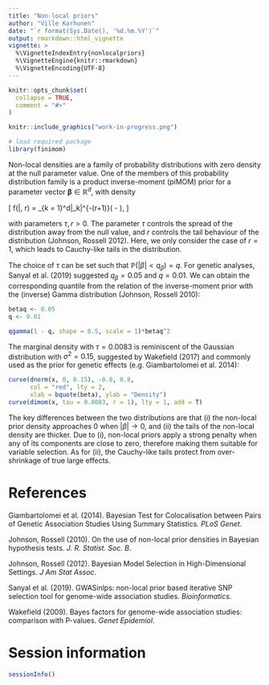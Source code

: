 ```yaml
---
title: "Non-local priors"
author: "Ville Karhunen"
date: "`r format(Sys.Date(), '%d.%m.%Y')`"
output: rmarkdown::html_vignette
vignette: >
  %\VignetteIndexEntry{nonlocalpriors}
  %\VignetteEngine{knitr::rmarkdown}
  %\VignetteEncoding{UTF-8}
---
```


```r
knitr::opts_chunk$set(
  collapse = TRUE,
  comment = "#>"
)
```

```r

knitr::include_graphics("work-in-progress.png")

```




```r

# load required package
library(finimom)

```

Non-local densities are a family of probability distributions with zero density at the null parameter value.
One of the members of this probability distribution family is a product inverse-moment (piMOM) prior for a parameter vector $\boldsymbol{\beta} \in \mathbb{R}^d$, with density

\[
f(\boldsymbol{\beta}|\tau, r) = \prod_{k = 1}^d\frac{\tau^{r/2}}{\Gamma(r/2)}|\beta_k|^{-(r+1)}\exp \left( -\frac{\tau}{\beta_k^2} \right),
\]

with parameters $\tau, r > 0$.
The parameter $\tau$ controls the spread of the distribution away from the null value, and $r$ controls the tail behaviour of the distribution (Johnson, Rossell 2012).
Here, we only consider the case of $r = 1$, which leads to Cauchy-like tails in the distribution.

The choice of $\tau$ can be set such that $\mathbb{P}(|\beta| < q_\beta) = q$.
For genetic analyses, Sanyal et al. (2019) suggested $q_\beta = 0.05$ and $q = 0.01$.
We can obtain the corresponding quantile from the relation of the inverse-moment prior with the (inverse) Gamma distribution (Johnson, Rossell 2010):

```r

betaq <- 0.05
q <- 0.01

qgamma(1 - q, shape = 0.5, scale = 1)*betaq^2

```


The marginal density with $\tau = 0.0083$ is reminiscent of the Gaussian distribution with $\sigma^2 = 0.15$, suggested by Wakefield (2017) and commonly used as the prior for genetic effects (e.g. Giambartolomei et al. 2014):

```r

curve(dnorm(x, 0, 0.15), -0.8, 0.8,
      col = "red", lty = 2, 
      xlab = bquote(beta), ylab = "Density")
curve(dimom(x, tau = 0.0083, r = 1), lty = 1, add = T)


```

The key differences between the two distributions are that (i) the non-local prior density approaches 0 when $|\beta| \rightarrow 0$, and (ii) the tails of the non-local density are thicker.
Due to (i), non-local priors apply a strong penalty when any of its components are close to zero, therefore making them suitable for variable selection.
As for (ii), the Cauchy-like tails protect from over-shrinkage of true large effects.


# References

Giambartolomei et al. (2014). Bayesian Test for Colocalisation between Pairs of Genetic Association Studies Using Summary Statistics. *PLoS Genet*.

Johnson, Rossell (2010). On the use of non-local prior densities in Bayesian hypothesis tests. *J. R. Statist. Soc. B*.

Johnson, Rossell (2012). Bayesian Model Selection in High-Dimensional Settings. *J Am Stat Assoc*.

Sanyal et al. (2019). GWASinlps: non-local prior based iterative SNP selection tool for genome-wide association studies. *Bioinformatics*.

Wakefield (2009). Bayes factors for genome-wide association studies: comparison with P-values. *Genet Epidemiol*.

# Session information

```r

sessionInfo()

```
